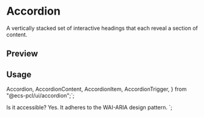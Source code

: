 

<Meta of={AccordionStories} />

<RadixPrimitiveDocsButton name='accordion' />

# Accordion

A vertically stacked set of interactive headings that each reveal a section of content.

## Preview

<Canvas of={AccordionStories.Single} />

<Controls />

## Usage

  Accordion,
  AccordionContent,
  AccordionItem,
  AccordionTrigger,
} from "@ecs-pcl/ui/accordion";`;

  <AccordionItem value="item-1">
    <AccordionTrigger>Is it accessible?</AccordionTrigger>
    <AccordionContent>
      Yes. It adheres to the WAI-ARIA design pattern.
    </AccordionContent>
  </AccordionItem>
</Accordion>`;

<Source code={importCode} language='ts' dark />
<Source code={usageCode} language='tsx' dark />

